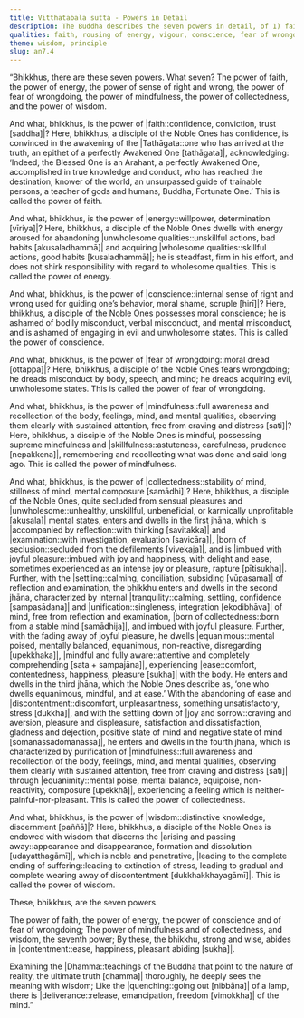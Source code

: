 ```yaml
---
title: Vitthatabala sutta - Powers in Detail
description: The Buddha describes the seven powers in detail, of 1) faith, 2) energy, 3) conscience, 4) fear of wrongdoing, 5) mindfulness, 6) collectedness, and 7) wisdom.
qualities: faith, rousing of energy, vigour, conscience, fear of wrongdoing, mindfulness, collectedness, wisdom
theme: wisdom, principle
slug: an7.4
---
```


“Bhikkhus, there are these seven powers. What seven? The power of faith, the power of energy, the power of sense of right and wrong, the power of fear of wrongdoing, the power of mindfulness, the power of collectedness, and the power of wisdom.

And what, bhikkhus, is the power of |faith::confidence, conviction, trust [saddha]|? Here, bhikkhus, a disciple of the Noble Ones has confidence, is convinced in the awakening of the |Tathāgata::one who has arrived at the truth, an epithet of a perfectly Awakened One [tathāgata]|, acknowledging: ‘Indeed, the Blessed One is an Arahant, a perfectly Awakened One, accomplished in true knowledge and conduct, who has reached the destination, knower of the world, an unsurpassed guide of trainable persons, a teacher of gods and humans, Buddha, Fortunate One.’ This is called the power of faith.

And what, bhikkhus, is the power of |energy::willpower, determination [vīriya]|? Here, bhikkhus, a disciple of the Noble Ones dwells with energy aroused for abandoning |unwholesome qualities::unskillful actions, bad habits [akusaladhammā]| and acquiring |wholesome qualities::skillful actions, good habits [kusaladhammā]|; he is steadfast, firm in his effort, and does not shirk responsibility with regard to wholesome qualities. This is called the power of energy.

And what, bhikkhus, is the power of |conscience::internal sense of right and wrong used for guiding one’s behavior, moral shame, scruple [hirī]|? Here, bhikkhus, a disciple of the Noble Ones possesses moral conscience; he is ashamed of bodily misconduct, verbal misconduct, and mental misconduct, and is ashamed of engaging in evil and unwholesome states. This is called the power of conscience.

And what, bhikkhus, is the power of |fear of wrongdoing::moral dread [ottappa]|? Here, bhikkhus, a disciple of the Noble Ones fears wrongdoing; he dreads misconduct by body, speech, and mind; he dreads acquiring evil, unwholesome states. This is called the power of fear of wrongdoing.

And what, bhikkhus, is the power of |mindfulness::full awareness and recollection of the body, feelings, mind, and mental qualities, observing them clearly with sustained attention, free from craving and distress [sati]|? Here, bhikkhus, a disciple of the Noble Ones is mindful, possessing supreme mindfulness and |skillfulness::astuteness, carefulness, prudence [nepakkena]|, remembering and recollecting what was done and said long ago. This is called the power of mindfulness.

And what, bhikkhus, is the power of |collectedness::stability of mind, stillness of mind, mental composure [samādhi]|? Here, bhikkhus, a disciple of the Noble Ones, quite secluded from sensual pleasures and |unwholesome::unhealthy, unskillful, unbeneficial, or karmically unprofitable [akusala]| mental states, enters and dwells in the first jhāna, which is |accompanied by reflection::with thinking [savitakka]| and |examination::with investigation, evaluation [savicāra]|, |born of seclusion::secluded from the defilements [vivekaja]|, and is |imbued with joyful pleasure::imbued with joy and happiness, with delight and ease, sometimes experienced as an intense joy or pleasure, rapture [pītisukha]|. Further, with the |settling::calming, conciliation, subsiding [vūpasama]| of reflection and examination, the bhikkhu enters and dwells in the second jhāna, characterized by internal |tranquility::calming, settling, confidence [sampasādana]| and |unification::singleness, integration [ekodibhāva]| of mind, free from reflection and examination, |born of collectedness::born from a stable mind [samādhija]|, and imbued with joyful pleasure. Further, with the fading away of joyful pleasure, he dwells |equanimous::mental poised, mentally balanced, equanimous, non-reactive, disregarding [upekkhaka]|, |mindful and fully aware::attentive and completely comprehending [sata + sampajāna]|, experiencing |ease::comfort, contentedness, happiness, pleasure [sukha]| with the body. He enters and dwells in the third jhāna, which the Noble Ones describe as, ‘one who dwells equanimous, mindful, and at ease.’ With the abandoning of ease and |discontentment::discomfort, unpleasantness, something unsatisfactory, stress [dukkha]|, and with the settling down of |joy and sorrow::craving and aversion, pleasure and displeasure, satisfaction and dissatisfaction, gladness and dejection, positive state of mind and negative state of mind [somanassadomanassa]|, he enters and dwells in the fourth jhāna, which is characterized by purification of |mindfulness::full awareness and recollection of the body, feelings, mind, and mental qualities, observing them clearly with sustained attention, free from craving and distress [sati]| through |equanimity::mental poise, mental balance, equipoise, non-reactivity, composure [upekkhā]|, experiencing a feeling which is neither-painful-nor-pleasant. This is called the power of collectedness.

And what, bhikkhus, is the power of |wisdom::distinctive knowledge, discernment [paññā]|? Here, bhikkhus, a disciple of the Noble Ones is endowed with wisdom that discerns the |arising and passing away::appearance and disappearance, formation and dissolution [udayatthagāmī]|, which is noble and penetrative, |leading to the complete ending of suffering::leading to extinction of stress, leading to gradual and complete wearing away of discontentment [dukkhakkhayagāmī]|. This is called the power of wisdom.

These, bhikkhus, are the seven powers.

The power of faith, the power of energy,
the power of conscience and of fear of wrongdoing;
The power of mindfulness and of collectedness,
and wisdom, the seventh power;
By these, the bhikkhu, strong and wise,
abides in |contentment::ease, happiness, pleasant abiding [sukha]|.

Examining the |Dhamma::teachings of the Buddha that point to the nature of reality, the ultimate truth [dhamma]| thoroughly,
he deeply sees the meaning with wisdom;
Like the |quenching::going out [nibbāna]| of a lamp,
there is |deliverance::release, emancipation, freedom [vimokkha]| of the mind.”
